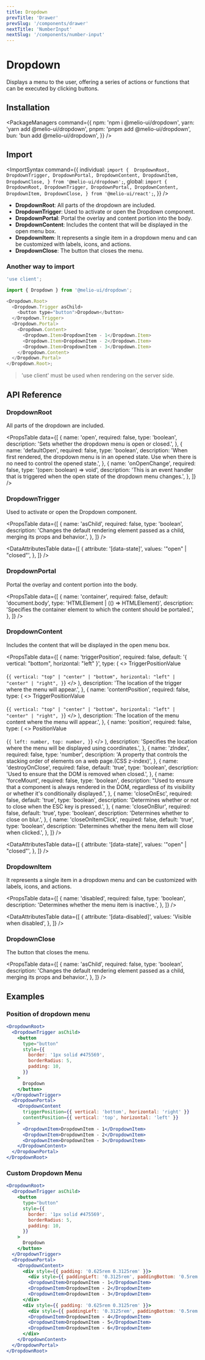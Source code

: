```yaml
---
title: Dropdown
prevTitle: 'Drawer'
prevSlug: '/components/drawer'
nextTitle: 'NumberInput'
nextSlug: '/components/number-input'
---
```


# Dropdown

<Description>
  Displays a menu to the user, offering a series of actions or functions that can be executed by
  clicking buttons.
</Description>

<DemoContainer>
  <DropdownDemo />
  <DemoCodeBlock component="dropdown" />
</DemoContainer>

## Installation

<PackageManagers
  command={{
    npm: 'npm i @melio-ui/dropdown',
    yarn: 'yarn add @melio-ui/dropdown',
    pnpm: 'pnpm add @melio-ui/dropdown',
    bun: 'bun add @melio-ui/dropdown',
  }}
/>

## Import

<ImportSyntax
  command={{
    individual: `import { 
  DropdownRoot,
  DropdownTrigger,
  DropdownPortal,
  DropdownContent,
  DropdownItem,
  DropdownClose,
} from '@melio-ui/dropdown';`,
    global: `import { 
  DropdownRoot,
  DropdownTrigger,
  DropdownPortal,
  DropdownContent,
  DropdownItem,
  DropdownClose,
} from '@melio-ui/react';`,
  }}
/>

- **DropdownRoot**: All parts of the dropdown are included.
- **DropdownTrigger**: Used to activate or open the Dropdown component.
- **DropdownPortal**: Portal the overlay and content portion into the body.
- **DropdownContent**: Includes the content that will be displayed in the open menu box.
- **DropdownItem**: It represents a single item in a dropdown menu and can be customized with labels, icons, and actions.
- **DropdownClose**: The button that closes the menu.

### Another way to import

```js
'use client';

import { Dropdown } from '@melio-ui/dropdown';

<Dropdown.Root>
  <Dropdown.Trigger asChild>
    <button type="button">Dropdown</button>
  </Dropdown.Trigger>
  <Dropdown.Portal>
    <Dropdown.Content>
      <Dropdown.Item>DropdownItem - 1</Dropdown.Item>
      <Dropdown.Item>DropdownItem - 2</Dropdown.Item>
      <Dropdown.Item>DropdownItem - 3</Dropdown.Item>
    </Dropdown.Content>
  </Dropdown.Portal>
</Dropdown.Root>;
```

> 'use client' must be used when rendering on the server side.

## API Reference

### DropdownRoot

All parts of the dropdown are included.

<PropsTable
  data={[
    {
      name: 'open',
      required: false,
      type: 'boolean',
      description: 'Sets whether the dropdown menu is open or closed.',
    },
    {
      name: 'defaultOpen',
      required: false,
      type: 'boolean',
      description:
        'When first rendered, the dropdown menu is in an opened state. Use when there is no need to control the opened state.',
    },
    {
      name: 'onOpenChange',
      required: false,
      type: '(open: boolean) => void',
      description:
        'This is an event handler that is triggered when the open state of the dropdown menu changes.',
    },
  ]}
/>

### DropdownTrigger

Used to activate or open the Dropdown component.

<PropsTable
  data={[
    {
      name: 'asChild',
      required: false,
      type: 'boolean',
      description:
        'Changes the default rendering element passed as a child, merging its props and behavior.',
    },
  ]}
/>

<DataAttributesTable
  data={[
    {
      attribute: '[data-state]',
      values: '"open" | "closed"',
    },
  ]}
/>

### DropdownPortal

Portal the overlay and content portion into the body.

<PropsTable
  data={[
    {
      name: 'container',
      required: false,
      default: 'document.body',
      type: 'HTMLElement | (() => HTMLElement)',
      description: 'Specifies the container element to which the content should be portaled.',
    },
  ]}
/>

### DropdownContent

Includes the content that will be displayed in the open menu box.

<PropsTable
  data={[
    {
      name: 'triggerPosition',
      required: false,
      default: '{ vertical: "bottom", horizontal: "left" }',
      type: (
        <>
          TriggerPositionValue
          <br />
          <br />
          {`
            {
              vertical: "top" | "center" | "bottom",
              horizontal: "left" | "center" | "right",
            }
          `}
        </>
      ),
      description: 'The location of the trigger where the menu will appear.',
    },
    {
      name: 'contentPosition',
      required: false,
      type: (
        <>
          TriggerPositionValue
          <br />
          <br />
          {`
            {
              vertical: "top" | "center" | "bottom",
              horizontal: "left" | "center" | "right",
            }
          `}
        </>
      ),
      description: 'The location of the menu content where the menu will appear.',
    },
    {
      name: 'position',
      required: false,
      type: (
        <>
          PositionValue
          <br />
          <br />
          {`
            {
              left: number,
              top: number,
            }
          `}
        </>
      ),
      description: 'Specifies the location where the menu will be displayed using coordinates.',
    },
    {
      name: 'zIndex',
      required: false,
      type: 'number',
      description:
        'A property that controls the stacking order of elements on a web page.(CSS z-index)',
    },
    {
      name: 'destroyOnClose',
      required: false,
      default: 'true',
      type: 'boolean',
      description: 'Used to ensure that the DOM is removed when closed.',
    },
    {
      name: 'forceMount',
      required: false,
      type: 'boolean',
      description:
        "Used to ensure that a component is always rendered in the DOM, regardless of its visibility or whether it's conditionally displayed.",
    },
    {
      name: 'closeOnEsc',
      required: false,
      default: 'true',
      type: 'boolean',
      description: 'Determines whether or not to close when the ESC key is pressed.',
    },
    {
      name: 'closeOnBlur',
      required: false,
      default: 'true',
      type: 'boolean',
      description: 'Determines whether to close on blur.',
    },
    {
      name: 'closeOnItemClick',
      required: false,
      default: 'true',
      type: 'boolean',
      description: 'Determines whether the menu item will close when clicked.',
    },
  ]}
/>

<DataAttributesTable
  data={[
    {
      attribute: '[data-state]',
      values: '"open" | "closed"',
    },
  ]}
/>

### DropdownItem

It represents a single item in a dropdown menu and can be customized with labels, icons, and actions.

<PropsTable
  data={[
    {
      name: 'disabled',
      required: false,
      type: 'boolean',
      description: 'Determines whether the menu item is inactive.',
    },
  ]}
/>

<DataAttributesTable
  data={[
    {
      attribute: '[data-disabled]',
      values: 'Visible when disabled',
    },
  ]}
/>

### DropdownClose

The button that closes the menu.

<PropsTable
  data={[
    {
      name: 'asChild',
      required: false,
      type: 'boolean',
      description:
        'Changes the default rendering element passed as a child, merging its props and behavior.',
    },
  ]}
/>

## Examples

### Position of dropdown menu

```jsx
<DropdownRoot>
  <DropdownTrigger asChild>
    <button
      type="button"
      style={{
        border: '1px solid #475569',
        borderRadius: 5,
        padding: 10,
      }}
    >
      Dropdown
    </button>
  </DropdownTrigger>
  <DropdownPortal>
    <DropdownContent
      triggerPosition={{ vertical: 'bottom', horizontal: 'right' }}
      contentPosition={{ vertical: 'top', horizontal: 'left' }}
    >
      <DropdownItem>DropdownItem - 1</DropdownItem>
      <DropdownItem>DropdownItem - 2</DropdownItem>
      <DropdownItem>DropdownItem - 3</DropdownItem>
    </DropdownContent>
  </DropdownPortal>
</DropdownRoot>
```

### Custom Dropdown Menu

```jsx
<DropdownRoot>
  <DropdownTrigger asChild>
    <button
      type="button"
      style={{
        border: '1px solid #475569',
        borderRadius: 5,
        padding: 10,
      }}
    >
      Dropdown
    </button>
  </DropdownTrigger>
  <DropdownPortal>
    <DropdownContent>
      <div style={{ padding: '0.625rem 0.3125rem' }}>
        <div style={{ paddingLeft: '0.3125rem', paddingBottom: '0.5rem' }}>Title 1</div>
        <DropdownItem>DropdownItem - 1</DropdownItem>
        <DropdownItem>DropdownItem - 2</DropdownItem>
        <DropdownItem>DropdownItem - 3</DropdownItem>
      </div>
      <div style={{ padding: '0.625rem 0.3125rem' }}>
        <div style={{ paddingLeft: '0.3125rem', paddingBottom: '0.5rem' }}>Title 2</div>
        <DropdownItem>DropdownItem - 4</DropdownItem>
        <DropdownItem>DropdownItem - 5</DropdownItem>
        <DropdownItem>DropdownItem - 6</DropdownItem>
      </div>
    </DropdownContent>
  </DropdownPortal>
</DropdownRoot>
```
